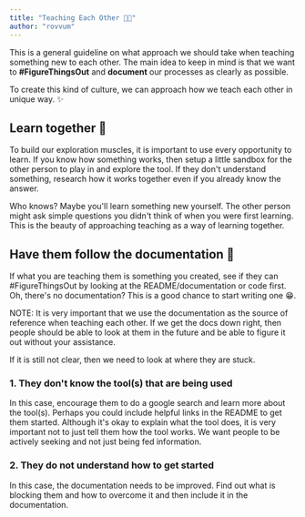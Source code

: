 ```yaml
---
title: "Teaching Each Other 👩‍🏫"
author: "rovvum"
---
```



This is a general guideline on what approach we should take when teaching
something new to each other. The main idea to keep in mind is that we want to
**<Link to="/general/figure-things-out">#FigureThingsOut</Link>**
and **<Link to="/general/what-to-document">document</Link>** our processes as
clearly as possible.

To create this kind of culture, we can approach how we teach each other in unique way. ✨

## Learn together 🔭

To build our exploration muscles, it is important to use every opportunity to learn.
If you know how something works, then setup a little sandbox for the other person to play
in and explore the tool. If they don't understand something, research how it works together
even if you already know the answer.

Who knows? Maybe you'll learn something new yourself. The other person might ask simple
questions you didn't think of when you were first learning. This is the beauty of approaching
teaching as a way of learning together.

## Have them follow the documentation 📓

If what you are teaching them is something you created, see if they can
\#FigureThingsOut by looking at the README/documentation or code first. Oh, there's no
documentation? This is a good chance to start writing one 😁.

NOTE: It is very important that we use the documentation as the source of reference when
teaching each other. If we get the docs down right, then people should be able to
look at them in the future and be able to figure it out without your assistance.

If it is still not clear, then we need to look at where they are stuck.

### 1. They don't know the tool(s) that are being used

In this case, encourage them to do a google search and learn more about the tool(s).
Perhaps you could include helpful links in the README to get them started.
Although it's okay to explain what the tool does, it is very important not to just
tell them how the tool works. We want people to be actively seeking and not just being
fed information.

### 2. They do not understand how to get started

In this case, the documentation needs to be improved. Find out what is blocking them
and how to overcome it and then include it in the documentation.
